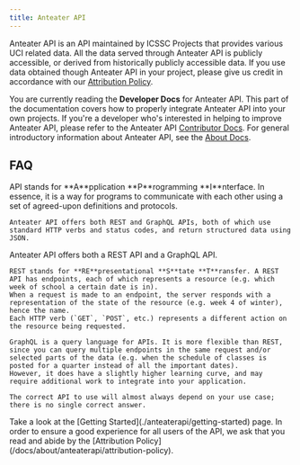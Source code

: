 ```yaml
---
title: Anteater API
---
```



Anteater API is an API maintained by ICSSC Projects that provides various UCI related data. All the data served through Anteater API is publicly accessible, or derived from historically publicly accessible data. If you use data obtained though Anteater API in your project, please give us credit in accordance with our [Attribution Policy](/docs/about/anteaterapi/attribution-policy).

You are currently reading the **Developer Docs** for Anteater API. This part of the documentation covers how to properly integrate Anteater API into your own projects.
If you're a developer who's interested in helping to improve Anteater API, please refer to the Anteater API [Contributor Docs](/docs/contributor/anteaterapi/).
For general introductory information about Anteater API, see the [About Docs](/docs/about/anteaterapi).

## FAQ

<Accordions>
  <Accordion title="What is an API?">
    API stands for **A**pplication **P**rogramming **I**nterface. In essence, it is a way for programs to communicate with each other using a set of agreed-upon definitions and protocols.

    Anteater API offers both REST and GraphQL APIs, both of which use standard HTTP verbs and status codes, and return structured data using JSON.

  </Accordion>
  <Accordion title="What is the difference between REST and GraphQL?">
    Anteater API offers both a REST API and a GraphQL API.

    REST stands for **RE**presentational **S**tate **T**ransfer. A REST API has endpoints, each of which represents a resource (e.g. which week of school a certain date is in).
    When a request is made to an endpoint, the server responds with a representation of the state of the resource (e.g. week 4 of winter), hence the name.
    Each HTTP verb (`GET`, `POST`, etc.) represents a different action on the resource being requested.

    GraphQL is a query language for APIs. It is more flexible than REST, since you can query multiple endpoints in the same request and/or selected parts of the data (e.g. when the schedule of classes is posted for a quarter instead of all the important dates).
    However, it does have a slightly higher learning curve, and may require additional work to integrate into your application.

    The correct API to use will almost always depend on your use case; there is no single correct answer.

  </Accordion>
  <Accordion title="How do I start using Anteater API?">
    Take a look at the [Getting Started](./anteaterapi/getting-started) page.
    In order to ensure a good experience for all users of the API, we ask that you read and abide by the [Attribution Policy](/docs/about/anteaterapi/attribution-policy).

  </Accordion>
</Accordions>
